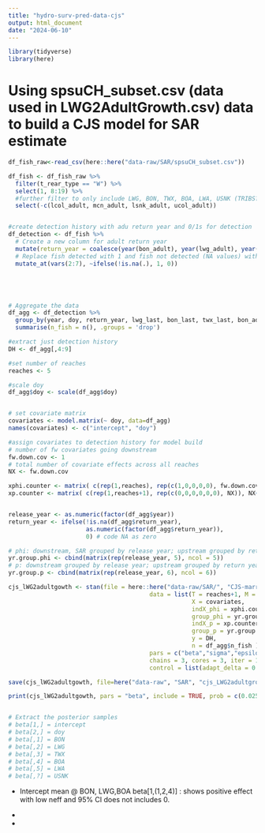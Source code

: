 ```yaml
---
title: "hydro-surv-pred-data-cjs"
output: html_document
date: "2024-06-10"
---
```


```r
library(tidyverse)
library(here)
```

# Using spsuCH_subset.csv (data used in LWG2AdultGrowth.csv) data to build a CJS model for SAR estimate 
```r
df_fish_raw<-read_csv(here::here("data-raw/SAR/spsuCH_subset.csv"))

df_fish <- df_fish_raw %>% 
  filter(t_rear_type == "W") %>% 
  select(1, 8:19) %>% 
  #further filter to only include LWG, BON, TWX, BOA, LWA, USNK (TRIBS?)
  select(-c(lcol_adult, mcn_adult, lsnk_adult, ucol_adult)) 


#create detection history with adu return year and 0/1s for detection
df_detection <- df_fish %>%
  # Create a new column for adult return year
  mutate(return_year = coalesce(year(bon_adult), year(lwg_adult), year(usnk_adult), 0)) %>% 
  # Replace fish detected with 1 and fish not detected (NA values) with 0 to create a detection history
  mutate_at(vars(2:7), ~ifelse(!is.na(.), 1, 0)) 





# Aggregate the data
df_agg <- df_detection %>%
  group_by(year, doy, return_year, lwg_last, bon_last, twx_last, bon_adult, lwg_adult, usnk_adult) %>%
  summarise(n_fish = n(), .groups = 'drop')

#extract just detection history
DH <- df_agg[,4:9]

#set number of reaches
reaches <- 5

#scale doy
df_agg$doy <- scale(df_agg$doy)


# set covariate matrix
covariates <- model.matrix(~ doy, data=df_agg)
names(covariates) <- c("intercept", "doy")

#assign covariates to detection history for model build
# number of fw covariates going downstream
fw.down.cov <- 1
# total number of covariate effects across all reaches
NX <- fw.down.cov

xphi.counter <- matrix( c(rep(1,reaches), rep(c(1,0,0,0,0), fw.down.cov )), NX+1, reaches, byrow=TRUE)
xp.counter <- matrix( c(rep(1,reaches+1), rep(c(0,0,0,0,0,0), NX)), NX+1, reaches+1, byrow=TRUE)


release_year <- as.numeric(factor(df_agg$year))
return_year <- ifelse(!is.na(df_agg$return_year),
                      as.numeric(factor(df_agg$return_year)),
                      0) # code NA as zero

# phi: downstream, SAR grouped by release year; upstream grouped by return year
yr.group.phi <- cbind(matrix(rep(release_year, 5), ncol = 5))
# p: downstream grouped by release year; upstream grouped by return year
yr.group.p <- cbind(matrix(rep(release_year, 6), ncol = 6))
```


```r
cjs_lWG2adultgowth <- stan(file = here::here("data-raw/SAR/", "CJS-marray-phiXRE-pXRE-fixNA.stan"),
                                        data = list(T = reaches+1, M = nrow(df_agg), K = NX+1,
                                                    X = covariates,
                                                    indX_phi = xphi.counter,
                                                    group_phi = yr.group.phi,
                                                    indX_p = xp.counter,
                                                    group_p = yr.group.p,
                                                    y = DH,
                                                    n = df_agg$n_fish ),
                                        pars = c("beta","sigma","epsilon_z","b","s","e_z","LL"),
                                        chains = 3, cores = 3, iter = 1500, warmup = 500,
                                        control = list(adapt_delta = 0.99, max_treedepth = 15), refresh=75 )

save(cjs_lWG2adultgowth, file=here("data-raw", "SAR", "cjs_LWG2adultgrowth.RData") )
```


```r
print(cjs_lWG2adultgowth, pars = "beta", include = TRUE, prob = c(0.025,0.5,0.975))


# Extract the posterior samples
# beta[1,] = intercept
# beta[2,] = doy
# beta[,1] = BON
# beta[,2] = LWG
# beta[,3] = TWX
# beta[,4] = BOA
# beta[,5] = LWA
# beta[,?] = USNK

```

- Intercept mean @ BON, LWG,BOA beta[1,(1,2,4)] : shows positive effect with low neff and 95% CI  does not includes 0.

- 

- 
